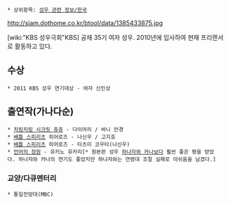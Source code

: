 * 상위항목: [[성우 관련 정보/한국]]

http://siam.dothome.co.kr/btool/data/1385433875.jpg

[wiki:"KBS 성우극회"KBS] 공채 35기 여자 성우. 2010년에 입사하여 현재 프리랜서로 활동하고 있다.

== 수상 ==
 * 2011 KBS 성우 연기대상 - 여자 신인상
== 출연작(가나다순) ==
 * [[치링치링 시크릿 쥬쥬]] - 다이어리 / 바니 안경
 * [[배틀 스피리츠]] 히어로즈 - 나신우 / 고지호
 * [[배틀 스피리츠]] 히어로즈 - 타츠미 코우타(나신우)
 * [[언어의 정원]] - 유키노 유카리[* 원본판 성우 [[하나자와 카나]]보다 훨씬 좋은 평을 받았다. 하나자와 카나의 연기도 좋았지만 하나자와는 연령대 조절 실패로 아쉬움을 남겼다.]
=== 교양/다큐멘터리 ===
 * 통일전망대(MBC)
